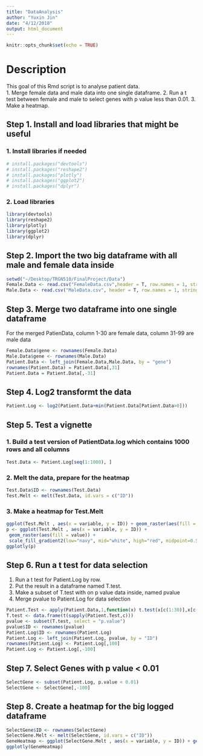 ```yaml
---
title: "DataAnalysis"
author: "Yuxin Jin"
date: "4/12/2018"
output: html_document
---
```


```r
knitr::opts_chunk$set(echo = TRUE)
```

# Description

This goal of this Rmd script is to analyse patient data.  
1. Merge female data and male data into one single dataframe.
2. Run a t test between female and male to select genes with p value less than 0.01.
3. Make a heatmap.

## Step 1. Install and load libraries that might be useful

### 1. Install libraries if needed
```r
# install.packages("devtools")
# install.packages("reshape2")
# install.packages("plotly")
# install.packages("ggplot2")
# install.packages("dplyr")
```

### 2. Load libraries
```r
library(devtools)
library(reshape2)
library(plotly)
library(ggplot2)
library(dplyr)
```

## Step 2. Import the two big dataframe with all male and female data inside
```r
setwd("~/Desktop/TRGN510/FinalProject/Data")
Female.Data <- read.csv("FemaleData.csv",header = T, row.names = 1, stringsAsFactors = F)
Male.Data <- read.csv("MaleData.csv", header = T, row.names = 1, stringsAsFactors = F)
```

## Step 3. Merge two dataframe into one single dataframe
For the merged PatienData, column 1-30 are female data, column 31-99 are male data
```r
Female.Data$gene <- rownames(Female.Data)
Male.Data$gene <- rownames(Male.Data)
Patient.Data <- left_join(Female.Data,Male.Data, by = "gene")
rownames(Patient.Data) = Patient.Data[,31]
Patient.Data = Patient.Data[,-31]
```

## Step 4. Log2 transformt the data
```r
Patient.Log <- log2(Patient.Data+min(Patient.Data[Patient.Data>0]))
```

## Step 5.  Test a vignette

### 1. Build a test version of PatientData.log which contains 1000 rows and all columns
```r
Test.Data <- Patient.Log[seq(1:1000), ]
```

### 2. Melt the data, prepare for the heatmap
```r
Test.Data$ID <- rownames(Test.Data)
Test.Melt <- melt(Test.Data, id.vars = c("ID"))
```

### 3. Make a heatmap for Test.Melt
```r
ggplot(Test.Melt , aes(x = variable, y = ID)) + geom_raster(aes(fill = value)) 
p <- ggplot(Test.Melt , aes(x = variable, y = ID)) +
 geom_raster(aes(fill = value)) +
 scale_fill_gradient2(low="navy", mid="white", high="red", midpoint=0.5) + theme_classic()
ggplotly(p)
```

## Step 6. Run a t test for data selection
1. Run a t test for Patient.Log by row.
2. Put the result in a dataframe named T.test.
3. Make a subset of T.test with on p value data inside, named pvalue
3. Merge pvalue to Patient.Log for data selection
```r
Patient.Test <- apply(Patient.Data,1,function(x) t.test(x[c(1:30)],x[c(31:99)]))
T.test <- data.frame(t(sapply(Patient.Test,c)))
pvalue <- subset(T.test, select = "p.value")
pvalue$ID <- rownames(pvalue)
Patient.Log$ID <- rownames(Patient.Log)
Patient.Log <- left_join(Patient.Log, pvalue, by = "ID")
rownames(Patient.Log) <- Patient.Log[,100]
Patient.Log <- Patient.Log[,-100]
```

## Step 7. Select Genes with p value < 0.01
```r
SelectGene <- subset(Patient.Log, p.value < 0.01)
SelectGene <- SelectGene[,-100]
```

## Step 8. Create a heatmap for the big logged dataframe
```r
SelectGene$ID <- rownames(SelectGene)
SelectGene.Melt <- melt(SelectGene, id.vars = c("ID"))
GeneHeatmap <- ggplot(SelectGene.Melt , aes(x = variable, y = ID)) + geom_raster(aes(fill = value)) + scale_fill_gradient2(low="navy", mid="white", high="red", midpoint=0.5) + theme( plot.title = element_blank(),axis.text.x = element_blank(), axis.text.y = element_blank(), axis.title.y = element_blank(), axis.title.x = element_blank())
ggplotly(GeneHeatmap)
```

